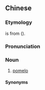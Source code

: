 ==Chinese==
{{zh-forms}}

===Etymology===
{{zh-l|碌|luk1}} is from {{der|zh|za|lwg||child; ''diminutive''}} ({{zh-ref|HFC}}).

===Pronunciation===
{{zh-pron
|c=luk1 jau6-2
|cat=n
}}

===Noun===
{{zh-noun}}

# {{lb|zh|Cantonese}} [[pomelo]] {{zh-mw|個|隻|楷}}

====Synonyms====
{{zh-dial|柚子}}